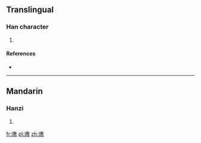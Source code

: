 ==Translingual==

===Han character===
{{Han char|rn=96|rad=玉|as=14|sn=18|four=1814<sub>0</sub>|canj=一土戈尸大 (MGISK)}}

# {{defn|Han|sort=玉14}}

====References====
* {{Han ref|kx=0744.060|dkj=21334|hdz=21144.130|uh=74B7|ud=29879|bh=F275|bd=62069}}

----

==Mandarin==

===Hanzi===
{{cmn-hanzi|pin=[[lú]] ([[lu2]])|wg=lu<sup>2</sup>}}

# {{defn|lang=cmn|sort=玉14}}

[[fr:璷]]
[[pl:璷]]
[[zh:璷]]